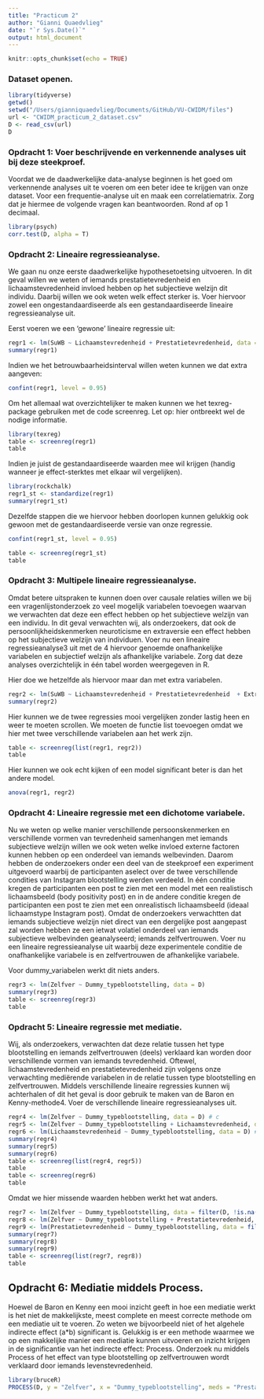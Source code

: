 ```yaml
---
title: "Practicum 2"
author: "Gianni Quaedvlieg"
date: "`r Sys.Date()`"
output: html_document
---
```


```r
knitr::opts_chunk$set(echo = TRUE)
```

### **Dataset openen.**

```r
library(tidyverse)
getwd()
setwd("/Users/gianniquaedvlieg/Documents/GitHub/VU-CWIDM/files") 
url <- "CWIDM_practicum_2_dataset.csv" 
D <- read_csv(url)
D
```

### **Opdracht 1: Voer beschrijvende en verkennende analyses uit bij deze steekproef.**

Voordat we de daadwerkelijke data-analyse beginnen is het goed om verkennende analyses
uit te voeren om een beter idee te krijgen van onze dataset. Voor een frequentie-analyse uit en maak een correlatiematrix. Zorg dat je hiermee de volgende vragen kan beantwoorden. Rond
af op 1 decimaal.

```r
library(psych)
corr.test(D, alpha = T)
```

### **Opdracht 2: Lineaire regressieanalyse.** 

We gaan nu onze eerste daadwerkelijke hypothesetoetsing uitvoeren. In dit geval willen we
weten of iemands prestatietevredenheid en lichaamstevredenheid invloed hebben op het
subjectieve welzijn dit individu. Daarbij willen we ook weten welk effect sterker is. Voer
hiervoor zowel een ongestandaardiseerde als een gestandaardiseerde lineaire regressieanalyse
uit.

Eerst voeren we een 'gewone' lineaire regressie uit: 

```r
regr1 <- lm(SuWB ~ Lichaamstevredenheid + Prestatietevredenheid, data = D)
summary(regr1)
```

Indien we het betrouwbaarheidsinterval willen weten kunnen we dat extra aangeven: 

```r
confint(regr1, level = 0.95)
```

Om het allemaal wat overzichtelijker te maken kunnen we het texreg-package gebruiken met de code screenreg. Let op: hier ontbreekt wel de nodige informatie.

```r
library(texreg)
table <- screenreg(regr1) 
table
```

Indien je juist de gestandaardiseerde waarden mee wil krijgen (handig wanneer je effect-sterktes met elkaar wil vergelijken).

```r
library(rockchalk)
regr1_st <- standardize(regr1) 
summary(regr1_st) 
```

Dezelfde stappen die we hiervoor hebben doorlopen kunnen gelukkig ook gewoon met de gestandaardiseerde versie van onze regressie.  

```r
confint(regr1_st, level = 0.95)
```

```r
table <- screenreg(regr1_st)
table
```

### **Opdracht 3: Multipele lineaire regressieanalyse.**

Omdat betere uitspraken te kunnen doen over causale relaties willen we bij een
vragenlijstonderzoek zo veel mogelijk variabelen toevoegen waarvan we verwachten dat deze
een effect hebben op het subjectieve welzijn van een individu. In dit geval verwachten wij, als onderzoekers, dat ook de persoonlijkheidskenmerken neuroticisme en extraversie een effect hebben op het subjectieve welzijn van individuen. Voer nu een lineaire regressieanalyse3 uit met de 4 hiervoor genoemde onafhankelijke variabelen en subjectief welzijn als afhankelijke variabele. Zorg dat deze analyses overzichtelijk in één tabel worden weergegeven in R.

Hier doe we hetzelfde als hiervoor maar dan met extra variabelen. 

```r
regr2 <- lm(SuWB ~ Lichaamstevredenheid + Prestatietevredenheid  + Extraversion + Neuroticism, data = D)
summary(regr2)
```

Hier kunnen we de twee regressies mooi vergelijken zonder lastig heen en weer te moeten scrollen. We moeten de functie list toevoegen omdat we hier met twee verschillende variabelen aan het werk zijn. 

```r
table <- screenreg(list(regr1, regr2))
table
```

Hier kunnen we ook echt kijken of een model significant beter is dan het andere model. 

```r
anova(regr1, regr2)
```

### **Opdracht 4: Lineaire regressie met een dichotome variabele.**

Nu we weten op welke manier verschillende persoonskenmerken en verschillende vormen van
tevredenheid samenhangen met iemands subjectieve welzijn willen we ook weten welke
invloed externe factoren kunnen hebben op een onderdeel van iemands welbevinden. Daarom
hebben de onderzoekers onder een deel van de steekproef een experiment uitgevoerd waarbij
de participanten aselect over de twee verschillende condities van Instagram blootstelling
werden verdeeld. In één conditie kregen de participanten een post te zien met een model met
een realistisch lichaamsbeeld (body positivity post) en in de andere conditie kregen de
participanten een post te zien met een onrealistisch lichaamsbeeld (ideaal lichaamstype
Instagram post). Omdat de onderzoekers verwachtten dat iemands subjectieve welzijn niet
direct van een dergelijke post aangepast zal worden hebben ze een ietwat volatiel onderdeel
van iemands subjectieve welbevinden geanalyseerd; iemands zelfvertrouwen. Voer nu een
lineaire regressieanalyse uit waarbij deze experimentele conditie de onafhankelijke variabele is en zelfvertrouwen de afhankelijke variabele.

Voor dummy_variabelen werkt dit niets anders. 

```r
regr3 <- lm(Zelfver ~ Dummy_typeblootstelling, data = D)
summary(regr3)
table <- screenreg(regr3)
table
```

### **Opdracht 5: Lineaire regressie met mediatie.**

Wij, als onderzoekers, verwachten dat deze relatie tussen het type blootstelling en iemands
zelfvertrouwen (deels) verklaard kan worden door verschillende vormen van iemands
tevredenheid. Oftewel, lichaamstevredenheid en prestatietevredenheid zijn volgens onze
verwachting mediërende variabelen in de relatie tussen type blootstelling en zelfvertrouwen.
Middels verschillende lineaire regressies kunnen wij achterhalen of dit het geval is door gebruik te maken van de Baron en Kenny-methode4. Voer de verschillende lineaire regressieanalyses uit.

```r
regr4 <- lm(Zelfver ~ Dummy_typeblootstelling, data = D) # c
regr5 <- lm(Zelfver ~ Dummy_typeblootstelling + Lichaamstevredenheid, data = D) #c' en b
regr6 <- lm(Lichaamstevredenheid ~ Dummy_typeblootstelling, data = D) #a
summary(regr4)
summary(regr5)
summary(regr6)
table <- screenreg(list(regr4, regr5)) 
table
table <- screenreg(regr6)
table
```

Omdat we hier missende waarden hebben werkt het wat anders. 

```r
regr7 <- lm(Zelfver ~ Dummy_typeblootstelling, data = filter(D, !is.na(Prestatietevredenheid))) # c
regr8 <- lm(Zelfver ~ Dummy_typeblootstelling + Prestatietevredenheid, data = filter(D, !is.na(Prestatietevredenheid))) #c' en b
regr9 <- lm(Prestatietevredenheid ~ Dummy_typeblootstelling, data = filter(D, !is.na(Prestatietevredenheid))) #a
summary(regr7)
summary(regr8)
summary(regr9)
table <- screenreg(list(regr7, regr8)) 
table
```

## **Opdracht 6: Mediatie middels Process.**
Hoewel de Baron en Kenny een mooi inzicht geeft in hoe een mediatie werkt is het niet de
makkelijkste, meest complete en meest correcte methode om een mediatie uit te voeren. Zo
weten we bijvoorbeeld niet of het algehele indirecte effect (a*b) significant is. Gelukkig is er een methode waarmee we op een makkelijke manier een mediatie kunnen uitvoeren en inzicht krijgen in de significantie van het indirecte effect: Process. Onderzoek nu middels Process of het effect van type blootstelling op zelfvertrouwen wordt verklaard door iemands
levenstevredenheid.

```r
library(bruceR)
PROCESS(D, y = "Zelfver", x = "Dummy_typeblootstelling", meds = "Prestatietevredenheid")
```
